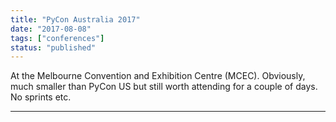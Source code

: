 ```yaml
---
title: "PyCon Australia 2017"
date: "2017-08-08"
tags: ["conferences"]
status: "published"
---
```


At the Melbourne Convention and Exhibition Centre (MCEC). Obviously, much smaller than PyCon US but still worth attending for a couple of days. No sprints etc. 

---

